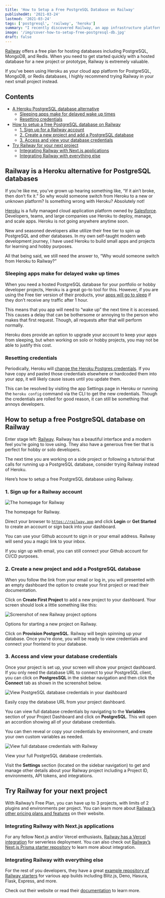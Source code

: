 ```yaml
---
title: 'How to Setup a Free PostgreSQL Database on Railway'
publishedAt: '2021-03-24'
lastmod: '2021-03-24'
tags: ['postgresql', 'railway', 'heroku']
summary: "I recently discovered Railway, an app infrastructure platform. Setup a free PostgreSQL database to use in your next project."
image: '/img/cover-how-to-setup-free-postgresql-db.jpg'
draft: false
---
```


[Railway](https://railway.app/) offers a free plan for hosting databases including PostgreSQL, MongoDB, and Redis. When you need to get started quickly with a hosted database for a new project or prototype, Railway is extremely valuable.

If you’ve been using Heroku as your cloud app platform for PostgreSQL, MongoDB, or Redis databases, I highly recommend trying Railway in your next small project instead.

## Contents

- [A Heroku PostgreSQL database alternative](#railway-is-a-heroku-alternative-for-postgresql-databases)
  - [Sleeping apps make for delayed wake up times](#sleeping-apps-make-for-delayed-wake-up-times)
  - [Resetting credentials](#resetting-credentials)
- [How to setup a free PostgreSQL database on Railway](#how-to-setup-a-free-postgresql-database-on-railway)
  - [1. Sign up for a Railway account](#1-sign-up-for-a-railway-account)
  - [2. Create a new project and add a PostgreSQL database](#2-create-a-new-project-and-add-a-postgresql-database)
  - [3. Access and view your database credentials](#3-access-and-view-your-database-credentials)
- [Try Railway for your next project](#try-railway-for-your-next-project)
  - [Integrating Railway with Next.js applications](#integrating-railway-with-nextjs-applications)
  - [Integrating Railway with everything else](#integrating-railway-with-everything-else) 

## Railway is a Heroku alternative for PostgreSQL databases

If you’re like me, you’ve grown up hearing something like, “If it ain’t broke, then don’t fix it.” So why would someone switch from Heroku to a new or unknown platform? Is something wrong with Heroku? Absolutely not!

[Heroku](https://www.heroku.com/) is a fully managed cloud application platform owned by [Salesforce](https://www.salesforce.com/). Developers, teams, and large companies use Heroku to deploy, manage, and scale apps. Heroku is not going anywhere anytime soon.

New and seasoned developers alike utilize their free tier to spin up PostgreSQL and other databases. In my own self-taught modern web development journey, I have used Heroku to build small apps and projects for learning and hobby purposes.  

All that being said, we still need the answer to, “Why would someone switch from Heroku to Railway?”

### Sleeping apps make for delayed wake up times

When you need a hosted PostgreSQL database for your portfolio or hobby developer projects, Heroku is a great go-to tool for this. However, if you are using the Free tier version of their products, your [apps will go to sleep](https://blog.heroku.com/app_sleeping_on_heroku) if they don’t receive any traffic after 1 hour.

This means that you app will need to “wake up” the next time it is accessed. This causes a delay that can be bothersome or annoying to the person who makes that first request. Though, all requests after that will perform normally.

Heroku does provide an option to upgrade your account to keep your apps from sleeping, but when working on solo or hobby projects, you may not be able to justify this cost.

### Resetting credentials

Periodically, Heroku will [change the Heroku Postgres credentials](https://help.heroku.com/SMVK5PMS/why-have-my-heroku-postgres-credentials-changed). If you have copy and pasted those credentials elsewhere or hardcoded them into your app, it will likely cause issues until you update them.

This can be resolved by visiting the app Settings page in Heroku or running the `heroku config` command via the CLI to get the new credentials. Though the credentials are rolled for good reason, it can still be something that annoys developers.

##  How to setup a free PostgreSQL database on Railway

Enter stage left: [Railway](https://railway.app/). Railway has a beautiful interface and a modern feel you’re going to love using. They also have a generous free tier that is perfect for hobby or solo developers.

The next time you are working on a side project or following a tutorial that calls for running up a PostgreSQL database, consider trying Railway instead of Heroku.

Here’s how to setup a free PostgreSQL database using Railway.

### 1. Sign up for a Railway account

<Image
  alt="The homepage for Railway"
  src="/img/railway-homepage-screenshot.jpg"
  width={1200}
  height={528}
  priority
/>
<p className="text-sm italic text-center">The homepage for Railway.</p>


Direct your browser to [`https://railway.app`](https://railway.app/) and click **Login** or **Get Started** to create an account or sign back into your dashboard.

You can use your Github account to sign in or your email address. Railway will send you a magic link to your inbox.

If you sign up with email, you can still connect your Github account for CI/CD purposes.

### 2. Create a new project and add a PostgreSQL database
When you follow the link from your email or log in, you will presented with an empty dashboard the option to create your first project or read their documentation.

Click on **Create First Project** to add a new project to your dashboard. Your screen should look a little something like this:

<Image
  alt="Screenshot of new Railway project options"
  src="/img/new-railway-project-screenshot.jpg"
  width={1200}
  height={730}
  priority
/>
<p className="text-sm italic text-center">Options for starting a new project on Railway.</p>

Click on **Provision PostgreSQL**. Railway will begin spinning up your database. Once you’re done, you will be ready to view credentials and connect your frontend to your database.

### 3. Access and view your database credentials

Once your project is set up, your screen will show your project dashboard. If you only need the database URL to connect to your PostgreSQL client, you can click on **PostgresSQL** in the sidebar navigation and then click the **Connect** tab as shown in the screenshot below.

<Image
  alt="View PostgreSQL database credentials in your dashboard"
  src="/img/railway-db-credentials.jpg"
  width={1200}
  height={665}
  priority
/>
<p className="text-sm italic text-center">Easily copy the database URL from your project dashboard.</p>

You can view full database credentials by navigating to the **Variables** section of your Project Dashboard and click on **PostgreSQL**. This will open an accordion showing all of your database credentials.

You can then reveal or copy your credentials by environment, and create your own custom variables as needed.

<Image
  alt="View full database credentials with Railway"
  src="/img/full-database-credentials-from-railway.jpg"
  width={1200}
  height={593}
  priority
/>
<p className="text-sm italic text-center">View your full PostgreSQL database credentials.</p>

Visit the **Settings** section (located on the sidebar navigation) to get and manage other details about your Railway project including a Project ID, environments, API tokens, and integrations.

## Try Railway for your next project

With Railway’s Free Plan, you can have up to 3 projects, with limits of 2 plugins and environments per project. You can learn more about [Railway’s other pricing plans and features](https://railway.app/pricing) on their website.

### Integrating Railway with Next.js applications

For any fellow Next.js and/or Vercel enthusiasts, [Railway has a Vercel integration](https://docs.railway.app/deployment/serverless) for serverless deployment. You can also check out [Railway’s Next.js Prisma starter repository](https://github.com/railwayapp/starters/tree/master/examples/nextjs-prisma) to learn more about integration.

### Integrating Railway with everything else

For the rest of you developers, they have a great [example repository of Railway starters](https://github.com/railwayapp/starters/tree/master/examples) for various app builds including Blitz.js, Deno, Hasura, Flask, Express, and more.

Check out their website or read their [documentation](https://docs.railway.app/getting-started) to learn more.